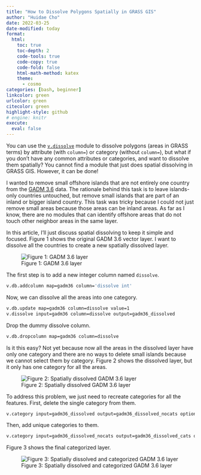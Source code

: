 ---
title: "How to Dissolve Polygons Spatially in GRASS GIS"
author: "Huidae Cho"
date: 2022-03-25
date-modified: today
format:
  html:
    toc: true
    toc-depth: 2
    code-tools: true
    code-copy: true
    code-fold: false
    html-math-method: katex
    theme:
      - cosmo
categories: [bash, beginner]
linkcolor: green
urlcolor: green
citecolor: green
highlight-style: github
# engine: knitr
execute:
  eval: false
---

You can use the [`v.dissolve`](https://grass.osgeo.org/grass-stable/manuals/v.dissolve.html) module to dissolve polygons (areas in GRASS terms) by attribute (with `column=`) or category (without `column=`), but what if you don’t have any common attributes or categories, and want to dissolve them spatially? You cannot find a module that just does spatial dissolving in GRASS GIS. However, it can be done!

I wanted to remove small offshore islands that are not entirely one country from the [GADM 3.6](https://gadm.org/) data. The rationale behind this task is to leave islands-only countries untouched, but remove small islands that are part of an inland or bigger island country. This task was tricky because I could not just remove small areas because those areas can be inland areas. As far as I know, there are no modules that can identify offshore areas that do not touch other neighbor areas in the same layer.

In this article, I’ll just discuss spatial dissolving to keep it simple and focused. Figure 1 shows the original GADM 3.6 vector layer. I want to dissolve all the countries to create a new spatially dissolved layer.

![Figure 1: GADM 3.6 layer](images/gadm36.png)

The first step is to add a new integer column named `dissolve`.

```bash
v.db.addcolumn map=gadm36 column='dissolve int'
```

Now, we can dissolve all the areas into one category.

```bash
v.db.update map=gadm36 column=dissolve value=1
v.dissolve input=gadm36 column=dissolve output=gadm36_dissolved
```

Drop the dummy dissolve column.

```bash
v.db.dropcolumn map=gadm36 column=dissolve
```

Is it this easy? Not yet because now all the areas in the dissolved layer have only one category and there are no ways to delete small islands because we cannot select them by category. Figure 2 shows the dissolved layer, but it only has one category for all the areas.

![Figure 2: Spatially dissolved GADM 3.6 layer](images/gadm36_dissolved.png)

To address this problem, we just need to recreate categories for all the features. First, delete the single category from them.

```bash
v.category input=gadm36_dissolved output=gadm36_dissolved_nocats option=del
```

Then, add unique categories to them.

```bash
v.category input=gadm36_dissolved_nocats output=gadm36_dissolved_cats option=add
```

Figure 3 shows the final categorized layer.

![Figure 3: Spatially dissolved and categorized GADM 3.6 layer](images/gadm36_dissolved_cats.png)
